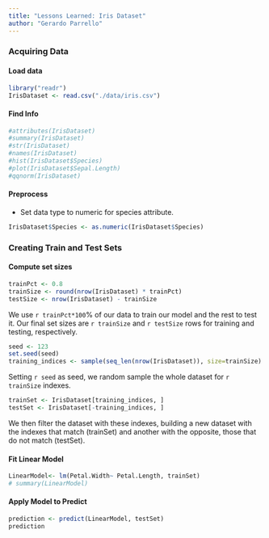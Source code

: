 ```yaml
---
title: "Lessons Learned: Iris Dataset"
author: "Gerardo Parrello"
---
```


### Acquiring Data
#### Load data
```r
library("readr")
IrisDataset <- read.csv("./data/iris.csv")
```

#### Find Info
```r
#attributes(IrisDataset)
#summary(IrisDataset)
#str(IrisDataset)
#names(IrisDataset)
#hist(IrisDataset$Species)
#plot(IrisDataset$Sepal.Length)
#qqnorm(IrisDataset)
```

#### Preprocess
 - Set data type to numeric for species attribute.
```r
IrisDataset$Species <- as.numeric(IrisDataset$Species)
```

### Creating Train and Test Sets
#### Compute set sizes
```r
trainPct <- 0.8
trainSize <- round(nrow(IrisDataset) * trainPct)
testSize <- nrow(IrisDataset) - trainSize
```
We use `r trainPct*100`% of our data to train our model and the rest to test it. Our final set sizes are `r trainSize` and `r testSize` rows for training and testing, respectively.


```r
seed <- 123
set.seed(seed)
training_indices <- sample(seq_len(nrow(IrisDataset)), size=trainSize)
```
Setting `r seed` as seed, we random sample the whole dataset for `r trainSize` indexes.

```r
trainSet <- IrisDataset[training_indices, ]
testSet <- IrisDataset[-training_indices, ]
```
We then filter the dataset with these indexes, building a new dataset with the indexes that match (trainSet) and another with the opposite, those that do not match (testSet).

#### Fit Linear Model
```r
LinearModel<- lm(Petal.Width~ Petal.Length, trainSet)
# summary(LinearModel)
```

#### Apply Model to Predict
```r
prediction <- predict(LinearModel, testSet)
prediction
```